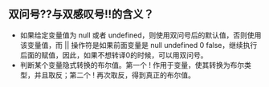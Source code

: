 ## 双问号??与双感叹号!!的含义？

* 如果给定变量值为 null 或者 undefined，则使用双问号后的默认值，否则使用该变量值，而
|| 操作符是如果前面变量是 null undefined 0 false，继续执行后面的赋值，因此，如果不想转译0的时候，可以用双问号。
* 判断某个变量隐式转换的布尔值。第一个 ! 作用于变量，使其转换为布尔类型，并且取反；第二个 ! 再次取反，得到真正的布尔值。

